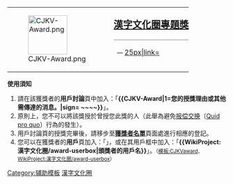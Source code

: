 {| style="border: 1px solid {{{border|#4F284B}}}; background-color: {{{color|#fdffe7}}};;"
|rowspan="2" valign="top" | [[File:CJKV-Award.png|90px]]
|rowspan="2" |
|style="font-size: 135%; padding: 0; vertical-align: bottom; height: 1.1em;" |'''[[WikiProject:漢字文化圈|漢字文化圈專題]][[WikiProject:漢字文化圈/獎|獎]]'''
|-
|style="vertical-align: top; border-top: 1px solid gray;" |{{{1}}} <small>— {{{sign}}}</small> [[文件:HanWaHanViet.svg|25px|link=]]
|}<noinclude>

'''使用須知'''
#請在該獲獎者的'''用戶討論'''頁中加入：「'''<nowiki>{{CJKV-Award|1=您的授獎理由或其他需傳達的消息。|sign= ~~~~}}</nowiki>'''」。
#原則上，您不可以將該獎授於曾授您此獎的人（此舉為避免[[报偿交换]]〔[[:en:Quid pro quo|Quid pro quo]]〕行為的發生）。
#用戶討論頁的授獎完畢後，請移步至'''[[WikiProject:漢字文化圈/獎#獲獎者名單|獲獎者名單]]'''頁面處進行相應的登記。
#您可以在獲獎者的'''用戶'''頁加入：「'''{{tl|CJKVaward}}'''」，或在其用戶框中加入：「'''<nowiki>{{WikiProject:漢字文化圈/award-userbox|頒獎者的用戶名}}</nowiki>'''」。<small>（[[模板:CJKVaward]]、[[WikiProject:漢字文化圈/award-userbox]]）</small>
[[Category:辅助模板]]
[[Category:維基榮譽模板|漢字文化圈]]
</noinclude>